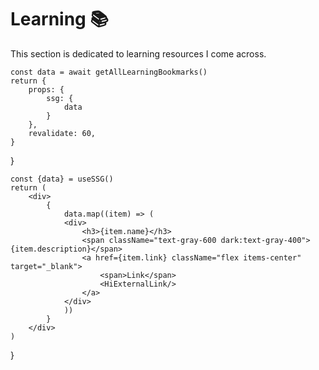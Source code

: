 # Learning 📚

This section is dedicated to learning resources I come across.


    const data = await getAllLearningBookmarks()
    return {
        props: {
            ssg: {
                data
            }
        },
        revalidate: 60,
    }

}

    const {data} = useSSG()
    return (
        <div>
            {
                data.map((item) => (
                <div>
                    <h3>{item.name}</h3>
                    <span className="text-gray-600 dark:text-gray-400">{item.description}</span>
                    <a href={item.link} className="flex items-center" target="_blank">
                        <span>Link</span> 
                        <HiExternalLink/>
                    </a>
                </div>
                ))
            }
        </div>
    )

}

<Learning />
